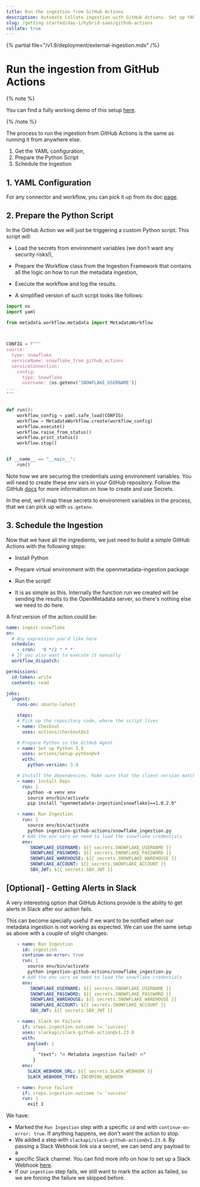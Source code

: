 ```yaml
---
title: Run the ingestion from GitHub Actions
description: Automate Collate ingestion with GitHub Actions. Set up YAML configs, secure credentials, schedule workflows, and send Slack alerts on failure.
slug: /getting-started/day-1/hybrid-saas/github-actions
collate: true
---
```


{% partial file="/v1.9/deployment/external-ingestion.mdx" /%}

# Run the ingestion from GitHub Actions

{% note %}

You can find a fully working demo of this setup [here](https://github.com/open-metadata/openmetadata-demo/tree/main/ingestion-github-actions).

{% /note %}

The process to run the ingestion from GitHub Actions is the same as running it from anywhere else.
1. Get the YAML configuration,
2. Prepare the Python Script
3. Schedule the Ingestion

## 1. YAML Configuration

For any connector and workflow, you can pick it up from its doc [page](/connectors).

## 2. Prepare the Python Script

In the GitHub Action we will just be triggering a custom Python script. This script will:

- Load the secrets from environment variables (we don't want any security risks!),
- Prepare the Workflow class from the Ingestion Framework that contains all the logic on how to run the metadata ingestion,
- Execute the workflow and log the results.

- A simplified version of such script looks like follows:

```python
import os
import yaml

from metadata.workflow.metadata import MetadataWorkflow

 

CONFIG = f"""
source:
  type: snowflake
  serviceName: snowflake_from_github_actions
  serviceConnection:
    config:
      type: Snowflake
      username: {os.getenv('SNOWFLAKE_USERNAME')}
...
"""


def run():
    workflow_config = yaml.safe_load(CONFIG)
    workflow = MetadataWorkflow.create(workflow_config)
    workflow.execute()
    workflow.raise_from_status()
    workflow.print_status()
    workflow.stop()


if __name__ == "__main__":
    run()
```

Note how we are securing the credentials using environment variables. You will need to create these env vars in your
GitHub repository. Follow the GitHub [docs](https://docs.github.com/en/actions/security-guides/encrypted-secrets) for
more information on how to create and use Secrets.

In the end, we'll map these secrets to environment variables in the process, that we can pick up with `os.getenv`.

## 3. Schedule the Ingestion

Now that we have all the ingredients, we just need to build a simple GitHub Actions with the following steps:

- Install Python
- Prepare virtual environment with the openmetadata-ingestion package
- Run the script!

- It is as simple as this. Internally the function run we created will be sending the results to the OpenMetadata server, so there's nothing else we need to do here.

A first version of the action could be:

```yaml
name: ingest-snowflake
on:
  # Any expression you'd like here
  schedule:
    - cron:  '0 */2 * * *'
  # If you also want to execute it manually
  workflow_dispatch:

permissions:
  id-token: write
  contents: read

jobs:
  ingest:
    runs-on: ubuntu-latest

    steps:
    # Pick up the repository code, where the script lives
    - name: Checkout
      uses: actions/checkout@v3

    # Prepare Python in the GitHub Agent
    - name: Set up Python 3.9
      uses: actions/setup-python@v4
      with:
        python-version: 3.9

    # Install the dependencies. Make sure that the client version matches the server!
    - name: Install Deps
      run: |
        python -m venv env
        source env/bin/activate
        pip install "openmetadata-ingestion[snowflake]==1.0.2.0"

    - name: Run Ingestion
      run: |
        source env/bin/activate
        python ingestion-github-actions/snowflake_ingestion.py
      # Add the env vars we need to load the snowflake credentials
      env:
         SNOWFLAKE_USERNAME: ${{ secrets.SNOWFLAKE_USERNAME }}
         SNOWFLAKE_PASSWORD: ${{ secrets.SNOWFLAKE_PASSWORD }}
         SNOWFLAKE_WAREHOUSE: ${{ secrets.SNOWFLAKE_WAREHOUSE }}
         SNOWFLAKE_ACCOUNT: ${{ secrets.SNOWFLAKE_ACCOUNT }}
         SBX_JWT: ${{ secrets.SBX_JWT }}
```

## [Optional] - Getting Alerts in Slack

A very interesting option that GitHub Actions provide is the ability to get alerts in Slack after our action fails.

This can become specially useful if we want to be notified when our metadata ingestion is not working as expected. 
We can use the same setup as above with a couple of slight changes:

```yaml
    - name: Run Ingestion
      id: ingestion
      continue-on-error: true
      run: |
        source env/bin/activate
        python ingestion-github-actions/snowflake_ingestion.py
      # Add the env vars we need to load the snowflake credentials
      env:
         SNOWFLAKE_USERNAME: ${{ secrets.SNOWFLAKE_USERNAME }}
         SNOWFLAKE_PASSWORD: ${{ secrets.SNOWFLAKE_PASSWORD }}
         SNOWFLAKE_WAREHOUSE: ${{ secrets.SNOWFLAKE_WAREHOUSE }}
         SNOWFLAKE_ACCOUNT: ${{ secrets.SNOWFLAKE_ACCOUNT }}
         SBX_JWT: ${{ secrets.SBX_JWT }}

    - name: Slack on Failure
      if: steps.ingestion.outcome != 'success'
      uses: slackapi/slack-github-action@v1.23.0
      with:
        payload: |
          {
            "text": "🔥 Metadata ingestion failed! 🔥"
          }
      env:
        SLACK_WEBHOOK_URL: ${{ secrets.SLACK_WEBHOOK }}
        SLACK_WEBHOOK_TYPE: INCOMING_WEBHOOK

    - name: Force failure
      if: steps.ingestion.outcome != 'success'
      run: |
        exit 1
```

We have:

- Marked the `Run Ingestion` step with a specific `id` and with `continue-on-error: true`. If anything happens, we don't want the action to stop.
- We added a step with `slackapi/slack-github-action@v1.23.0`. By passing a Slack Webhook link via a secret, we can send any payload to a 
- specific Slack channel. You can find more info on how to set up a Slack Webhook [here](https://api.slack.com/messaging/webhooks).
- If our `ingestion` step fails, we still want to mark the action as failed, so we are forcing the failure we skipped before.
